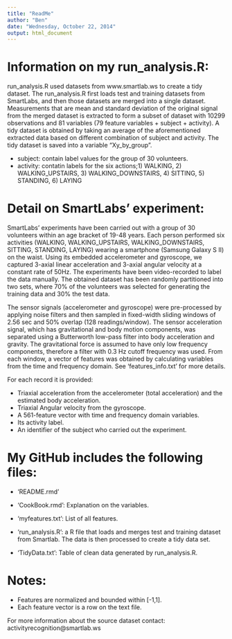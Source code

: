 ```yaml
---
title: "ReadMe"
author: "Ben"
date: "Wednesday, October 22, 2014"
output: html_document
---
```

Information on my run_analysis.R:
======================================

run_analysis.R used datasets from www.smartlab.ws to create a tidy dataset. The run_analysis.R first loads test and training datasets from SmartLabs, and then those datasets are merged into a single dataset. Measurements that are mean and standard deviation of the original signal from the merged dataset is extracted to form a subset of dataset with 10299 observations and 81 variables (79 feature variables + subject + activity). A tidy dataset is obtained by taking an average of the aforementioned extracted data based on different combination of subject and activity. The tidy dataset is saved into a variable "Xy_by_group".

- subject: contain label values for the group of 30 volunteers.
- activity: contatin labels for the six actions;1) WALKING, 2) WALKING_UPSTAIRS, 3) WALKING_DOWNSTAIRS, 4) SITTING, 5) STANDING, 6) LAYING

Detail on SmartLabs' experiment:
======================================
SmartLabs' experiments have been carried out with a group of 30 volunteers within an age bracket of 19-48 years. Each person performed six activities (WALKING, WALKING_UPSTAIRS, WALKING_DOWNSTAIRS, SITTING, STANDING, LAYING) wearing a smartphone (Samsung Galaxy S II) on the waist. Using its embedded accelerometer and gyroscope, we captured 3-axial linear acceleration and 3-axial angular velocity at a constant rate of 50Hz. The experiments have been video-recorded to label the data manually. The obtained dataset has been randomly partitioned into two sets, where 70% of the volunteers was selected for generating the training data and 30% the test data. 

The sensor signals (accelerometer and gyroscope) were pre-processed by applying noise filters and then sampled in fixed-width sliding windows of 2.56 sec and 50% overlap (128 readings/window). The sensor acceleration signal, which has gravitational and body motion components, was separated using a Butterworth low-pass filter into body acceleration and gravity. The gravitational force is assumed to have only low frequency components, therefore a filter with 0.3 Hz cutoff frequency was used. From each window, a vector of features was obtained by calculating variables from the time and frequency domain. See 'features_info.txt' for more details. 

For each record it is provided:

- Triaxial acceleration from the accelerometer (total acceleration) and the estimated body acceleration.
- Triaxial Angular velocity from the gyroscope. 
- A 561-feature vector with time and frequency domain variables. 
- Its activity label. 
- An identifier of the subject who carried out the experiment.

My GitHub includes the following files:
=========================================

- 'README.rmd'
- 'CookBook.rmd': Explanation on the variables.
- 'myfeatures.txt': List of all features.

- 'run_analysis.R': a R file that loads and merges test and training dataset from Smartlab. The data is then processed to create a tidy data set.

- 'TidyData.txt': Table of clean data generated by run_analysis.R.

Notes: 
======
- Features are normalized and bounded within [-1,1].
- Each feature vector is a row on the text file.

For more information about the source dataset contact: activityrecognition@smartlab.ws